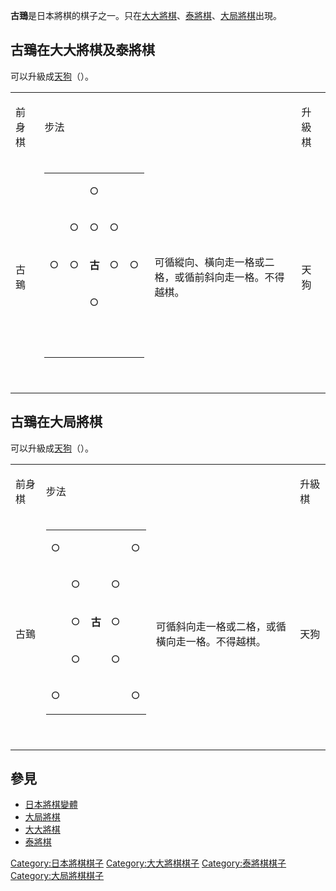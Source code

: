 {{Unreferenced|time=2021-03-26T16:06:34+00:00}}
{{japanese|japanese=古鵄|kana=こてつ|romaji=Kotetsu}}

'''古鵄'''是日本將棋的棋子之一。只在[[大大將棋|大大將棋]]、[[泰將棋|泰將棋]]、[[大局將棋|大局將棋]]出現。

== 古鵄在大大將棋及泰將棋 ==
可以升級成[[天狗_(日本將棋)|天狗]]（{{lang|ja|てんぐ}}）。


{| border="1" cellspacing="0" cellpadding="3"
|----- bgcolor="#dddddd"
| 前身棋 || colspan="2" | 步法 || 升級棋 || colspan="2" | 步法
|-----
| 古鵄 ||
{| border="1" cellspacing="0" cellpadding="3"
|-----
| 　 || 　 || ○ || 　 || 　
|-----
| 　 || ○ || ○ || ○ || 　
|-----
| ○ || ○ || '''古''' || ○ || ○
|-----
| 　 || 　 || ○ || 　 || 　
|-----
| 　 || 　 || 　 || 　 || 　
|}　
| 可循縱向、橫向走一格或二格，或循前斜向走一格。不得越棋。
| 天狗 ||
{| border="1" cellspacing="0" cellpadding="3"
|-----
| ＼ || 　 || ／ || 　 || ＼ || 　 || ／
|-----
| 　 || × || 　 || 　 || 　
| × || 　
|-----
| ／ || 　 || ＼ || ○ || ／ || 　 || ＼
|-----
| 　 || 　 || ○ || '''刈''' || ○
| 　 || 　
|-----
| ＼ || 　 || ／ || ○ || ＼ || 　 || ／
|-----
| 　 || × || 　 || 　 || 　
| × || 　
|-----
| ／ || 　 || ＼ || 　 || ／ || 　 || ＼
|}
|可循斜向自由行走，並可在途中轉向[[直角|九十度]]。不得越過其他棋子。<br />
即是可以進行[[角行|角行]]兩次的移動，但是每回合只能攻擊一名敵人。<br />
亦可以循縱向、橫向走一格。
|}

== 古鵄在大局將棋 ==
可以升級成[[天狗_(日本將棋)|天狗]]（{{lang|ja|てんぐ}}）。


{| border="1" cellspacing="0" cellpadding="3"
|----- bgcolor="#dddddd"
| 前身棋 || colspan="2" | 步法 || 升級棋 || colspan="2" | 步法
|-----
| 古鵄 ||
{| border="1" cellspacing="0" cellpadding="3"
|-----
| ○ || 　 ||    || 　 || ○
|-----
| 　 || ○ ||    || ○ || 　
|-----
|    || ○ || '''古''' || ○ || 
|-----
| 　 || ○ ||    ||○ || 　
|-----
| ○ || 　 ||    || 　 ||○
|}　
| 可循斜向走一格或二格，或循橫向走一格。不得越棋。
| 天狗 ||
{| border="1" cellspacing="0" cellpadding="3"
|-----
| ＼ || 　 || ／ || 　 || ＼ || 　 || ／
|-----
| 　 || × || 　 || 　 || 　
| × || 　
|-----
| ／ || 　 || ＼ || ○ || ／ || 　 || ＼
|-----
| 　 || 　 || ○ || '''刈''' || ○
| 　 || 　
|-----
| ＼ || 　 || ／ || ○ || ＼ || 　 || ／
|-----
| 　 || × || 　 || 　 || 　
| × || 　
|-----
| ／ || 　 || ＼ || 　 || ／ || 　 || ＼
|}
|可循斜向自由行走，並可在途中轉向[[直角|九十度]]。不得越過其他棋子。<br />
即是可以進行[[角行|角行]]兩次的移動，但是每回合只能攻擊一名敵人。<br />
亦可以循縱向、橫向走一格。
|}

==參見==
*[[日本將棋變體|日本將棋變體]]
*[[大局將棋|大局將棋]]
*[[大大將棋|大大將棋]]
*[[泰將棋|泰將棋]]

[[Category:日本將棋棋子|Category:日本將棋棋子]]
[[Category:大大將棋棋子|Category:大大將棋棋子]]
[[Category:泰將棋棋子|Category:泰將棋棋子]]
[[Category:大局將棋棋子|Category:大局將棋棋子]]